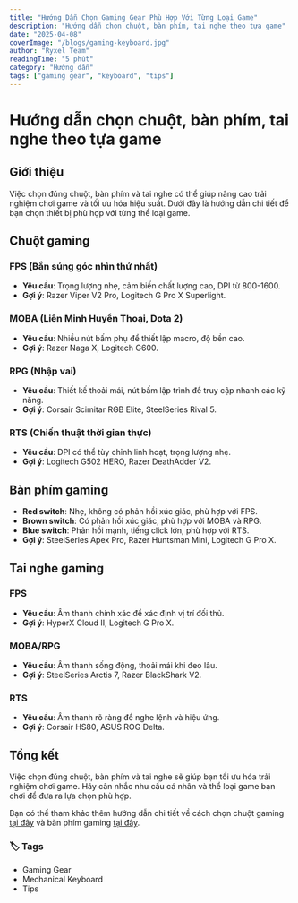 ---
title: "Hướng Dẫn Chọn Gaming Gear Phù Hợp Với Từng Loại Game"
description: "Hướng dẫn chọn chuột, bàn phím, tai nghe theo tựa game"
date: "2025-04-08"
coverImage: "/blogs/gaming-keyboard.jpg"
author: "Ryxel Team"
readingTime: "5 phút"
category: "Hướng dẫn"
tags: ["gaming gear", "keyboard", "tips"]
---

# Hướng dẫn chọn chuột, bàn phím, tai nghe theo tựa game

## Giới thiệu

Việc chọn đúng chuột, bàn phím và tai nghe có thể giúp nâng cao trải nghiệm chơi game và tối ưu hóa hiệu suất. Dưới đây là hướng dẫn chi tiết để bạn chọn thiết bị phù hợp với từng thể loại game.

## Chuột gaming

### FPS (Bắn súng góc nhìn thứ nhất)

- **Yêu cầu**: Trọng lượng nhẹ, cảm biến chất lượng cao, DPI từ 800-1600.
- **Gợi ý**: Razer Viper V2 Pro, Logitech G Pro X Superlight.

### MOBA (Liên Minh Huyền Thoại, Dota 2)

- **Yêu cầu**: Nhiều nút bấm phụ để thiết lập macro, độ bền cao.
- **Gợi ý**: Razer Naga X, Logitech G600.

### RPG (Nhập vai)

- **Yêu cầu**: Thiết kế thoải mái, nút bấm lập trình để truy cập nhanh các kỹ năng.
- **Gợi ý**: Corsair Scimitar RGB Elite, SteelSeries Rival 5.

### RTS (Chiến thuật thời gian thực)

- **Yêu cầu**: DPI có thể tùy chỉnh linh hoạt, trọng lượng nhẹ.
- **Gợi ý**: Logitech G502 HERO, Razer DeathAdder V2.

## Bàn phím gaming

- **Red switch**: Nhẹ, không có phản hồi xúc giác, phù hợp với FPS.
- **Brown switch**: Có phản hồi xúc giác, phù hợp với MOBA và RPG.
- **Blue switch**: Phản hồi mạnh, tiếng click lớn, phù hợp với RTS.
- **Gợi ý**: SteelSeries Apex Pro, Razer Huntsman Mini, Logitech G Pro X.

## Tai nghe gaming

### FPS

- **Yêu cầu**: Âm thanh chính xác để xác định vị trí đối thủ.
- **Gợi ý**: HyperX Cloud II, Logitech G Pro X.

### MOBA/RPG

- **Yêu cầu**: Âm thanh sống động, thoải mái khi đeo lâu.
- **Gợi ý**: SteelSeries Arctis 7, Razer BlackShark V2.

### RTS

- **Yêu cầu**: Âm thanh rõ ràng để nghe lệnh và hiệu ứng.
- **Gợi ý**: Corsair HS80, ASUS ROG Delta.

## Tổng kết

Việc chọn đúng chuột, bàn phím và tai nghe sẽ giúp bạn tối ưu hóa trải nghiệm chơi game. Hãy cân nhắc nhu cầu cá nhân và thể loại game bạn chơi để đưa ra lựa chọn phù hợp.

Bạn có thể tham khảo thêm hướng dẫn chi tiết về cách chọn chuột gaming [tại đây](https://zadez.vn/blogs/cach-chon-chuot-gaming-phu-hop-voi-tung-the-loai-game-fps-moba-rpg-vv-246) và bàn phím gaming [tại đây](https://banphimco.com/2024/11/03/cach-dung-de-chon-chuot-choi-game/).

### 🏷️ Tags

- Gaming Gear
- Mechanical Keyboard
- Tips
